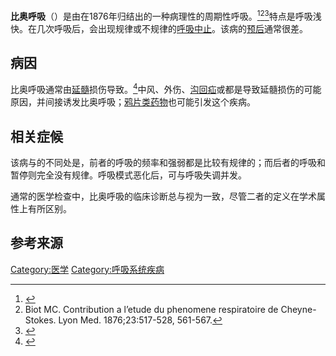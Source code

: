 {{Refimprove|time=20201008}}
{{NoteTA|G1=ME}}
{{medical}}
'''比奥呼吸'''（{{lang-en|Biot's respiration}}）是由{{le|卡米·比奥|Camille Biot}}在1876年归结出的一种病理性的周期性呼吸。<ref>{{DorlandsDict|seven/000092260|Biot respiration}}</ref><ref>Biot MC. Contribution a l’etude du phenomene respiratoire de Cheyne-Stokes. Lyon Med. 1876;23:517-528, 561-567.</ref><ref>{{cite journal |author=Wijdicks EF |title=Biot's breathing |journal=J. Neurol. Neurosurg. Psychiatr. |volume=78 |issue=5 |pages=512–3 |pmid=17435185 |doi=10.1136/jnnp.2006.104919 |url=http://jnnp.bmj.com/cgi/pmidlookup?view=long&pmid=17435185 |pmc=2117832 |date=May 2007 |access-date=2013-10-22 |archive-date=2020-05-31 |archive-url=https://web.archive.org/web/20200531090422/https://jnnp.bmj.com/content/78/5/512.long |dead-url=no }}</ref>特点是呼吸浅快。在几次呼吸后，会出现规律或不规律的[[呼吸中止|呼吸中止]]。该病的[[预后|预后]]通常很差。

==病因==
比奥呼吸通常由[[延髓|延髓]]损伤导致。<ref name="pmid18763421">{{cite journal |author=Farney RJ, Walker JM, Boyle KM, Cloward TV, Shilling KC |title=Adaptive servoventilation (ASV) in patients with sleep disordered breathing associated with chronic opioid medications for non-malignant pain |journal=J Clin Sleep Med |volume=4 |issue=4 |pages=311–9 |pmid=18763421 |doi= |url= |pmc=2542501|date=August 2008}}</ref>中风、外伤、[[腦疝|沟回疝]]或{{le|小腦天幕|Cerebellar tentorium}}都是导致延髓损伤的可能原因，并间接诱发比奥呼吸；[[鸦片类药物|鸦片类药物]]也可能引发这个疾病。

==相关症候==
该病与的不同处是，前者的呼吸的频率和强弱都是比较有规律的；而后者的呼吸和暂停则完全没有规律。呼吸模式恶化后，可与呼吸失调并发。

通常的医学检查中，比奥呼吸的临床诊断总与{{le|切恩斯托克斯呼吸|Cheyne–Stokes respiration}}视为一致，尽管二者的定义在学术属性上有所区别。

==参考来源==
{{reflist}}

{{Respiratory system symptoms and signs}}

[[Category:医学|Category:医学]]
[[Category:呼吸系统疾病|Category:呼吸系统疾病]]